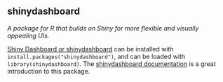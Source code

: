 ## shinydashboard

<dfn>A package for R that builds on Shiny for more flexible and visually appealing UIs.</dfn>

[Shiny Dashboard or shinydashboard](https://rstudio.github.io/shinydashboard/) can be installed with `install.packages("shinydashboard")`, and can be loaded with `library(shinydashboard)`. The [shinydashboard documentation](https://rstudio.github.io/shinydashboard/get_started.html) is a great introduction to this package.